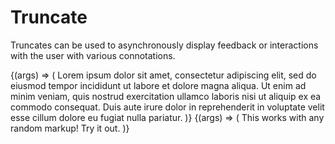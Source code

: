 
<Meta title="Molecules/Truncate" component={Truncate} />

# Truncate

<StoryStatus status="stable" />

Truncates can be used to asynchronously display feedback or interactions
with the user with various connotations.

<Canvas withSource="open">
  <Story name="Truncate">
    {(args) => (
      <Truncate lines={number('Lines', 2)} onTruncate={action('On Truncate')}>
        Lorem ipsum dolor sit amet, consectetur adipiscing elit, sed do eiusmod
        tempor incididunt ut labore et dolore magna aliqua. Ut enim ad minim
        veniam, quis nostrud exercitation ullamco laboris nisi ut aliquip ex ea
        commodo consequat. Duis aute irure dolor in reprehenderit in voluptate
        velit esse cillum dolore eu fugiat nulla pariatur.
      </Truncate>
    )}
  </Story>
</Canvas>

<Props story="Truncate" of={Truncate} />

<Canvas withSource="open">
  <Story name="Truncate Markup">
    {(args) => (
      <Truncate lines={number('Lines', 1)}>
        This works with <Text>any</Text> <Text>random</Text> markup! Try it out.
      </Truncate>
    )}
  </Story>
</Canvas>
